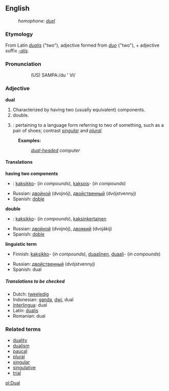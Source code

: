 ==English==
:''homophone: [[duel]]''

===Etymology===
From Latin ''[[dualis]]'' ("two"), adjective formed from ''[[duo]]'' {"two"), + adjective suffix ''[[-alis]]''.

===Pronunciation===
::(US) SAMPA:/du ' Vl/

=== Adjective ===
'''dual'''
# Characterized by having two (usually equivalent) components.
# double.
#{{grammar}}: pertaining to a language form referring to two of something, such as a pair of shoes; contrast ''[[singular]]'' and ''[[plural]]''.

:'''Examples:'''
::''[[dual-headed]] computer''

====Translations====
'''having two components'''
{{top}}
<!--languages from A to I go here-->
*{{fi}}: [[kaksikko]]- (''in compounds''), [[kaksois]]- (''in compounds'')
{{mid}}
<!--languages from J to Z go here-->
*Russian: [[двойной]] (dvojnój), [[двойственный]] (dvójstvennyj)
*Spanish: [[doble]]
{{bottom}}

'''double'''
{{top}}
<!--languages from A to I go here-->
*{{fi}}: [[kaksikko]]- (''in compounds''), [[kaksinkertainen]]
{{mid}}
<!--languages from J to Z go here-->
*Russian: [[двойной]] (dvojnój), [[двоякий]] (dvojákij)
*Spanish: [[doble]]
{{bottom}}

'''linguistic term'''
{{top}}
<!--languages from A to I go here-->
*Finnish: [[kaksikko]]- (''in compounds''), [[duaalinen]], [[duaali]]- (''in compounds'')
{{mid}}
<!--languages from J to Z go here-->
*Russian: [[двойственный]] (dvójstvennyj)
*Spanish: dual
{{bottom}}

=====Translations to be checked=====

*Dutch: [[tweeledig]]
*Indonesian: [[ganda]], [[dwi]], dual
*[[Interlingua]]: dual
*Latin: [[dualis]]
*Romanian: dual

=== Related terms ===
*[[duality]]
*[[dualism]]
*[[paucal]]
*[[plural]]
*[[singular]]
*[[singulative]]
*[[trial]]

[[pl:Dual]]